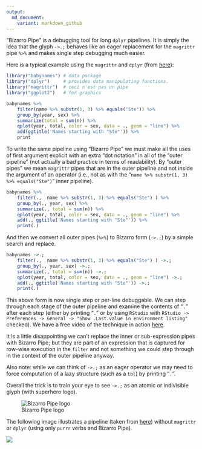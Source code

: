 ```yaml
---
output:
  md_document:
    variant: markdown_github
---
```


<!-- README.md is generated from README.Rmd. Please edit that file -->

"Bizarro Pipe" is a debugging tool for long `dplyr` pipelines.  It is simply
the idea that the glyph `->.;` behaves like an eager replacement for the `magrittr`
pipe `%>%` and makes single step debugging much easier.  

Here is a typical example using the `magrittr` and `dplyr` (from [here](https://www.r-statistics.com/2014/08/simpler-r-coding-with-pipes-the-present-and-future-of-the-magrittr-package/)):

```r
library("babynames") # data package
library("dplyr")     # provides data manipulating functions.
library("magrittr")  # ceci n'est pas un pipe
library("ggplot2")   # for graphics

babynames %>%
    filter(name %>% substr(1, 3) %>% equals("Ste")) %>%
    group_by(year, sex) %>%
    summarize(total = sum(n)) %>%
    qplot(year, total, color = sex, data = ., geom = "line") %>%
    add(ggtitle('Names starting with "Ste"')) %>%
    print
```

To write the same pipeline using "Bizarro Pipe" we must make all the
uses of first argument explicit with an extra "dot notation" in all of the "outer pipeline" (not actually a bad practice in terms of readability).
By "outer pipes" we mean `magrittr` pipes that are in the outer pipeline
and not inside the argument of an operator 
(i.e., not as with the "`name %>% substr(1, 3) %>% equals("Ste")`" inner pipeline).

```r
babynames %>%
    filter(.,  name %>% substr(1, 3) %>% equals("Ste") ) %>%
    group_by(., year, sex) %>%
    summarize(., total = sum(n)) %>%
    qplot(year, total, color = sex, data = ., geom = "line") %>%
    add(., ggtitle('Names starting with "Ste"')) %>%
    print(.)
```

And then we convert all outer pipes (`%>%`) to Bizarro form (`->.;`) by
a simple search and replace.

```r
babynames ->.;
    filter(.,  name %>% substr(1, 3) %>% equals("Ste") ) ->.;
    group_by(., year, sex) ->.;
    summarize(., total = sum(n)) ->.;
    qplot(year, total, color = sex, data = ., geom = "line") ->.;
    add(., ggtitle('Names starting with "Ste"')) ->.;
    print(.)
```

This above form is now single step or per-line debuggable.  We can step through each stage
of the outer pipeline and examine the contents of "`.`" after each step (either
by printing "`.`" or by using `RStudio` with `RStudio -> Preferences -> General -> "Show .Last.value in environment listing"` checked).  We have a free video of the technique in action [here](https://youtu.be/7Xifeq3-FGU?list=PLAKBwakacHbQT51nPHex1on3YNCCmggZA).

It is a little disappointing we can't replace the inner or sub-expression pipes with Bizarro Pipe; but they are part of an
expression that is captured for row-wise execution in the `filter` and
not something we could step through in the context of the outer pipeline anyway.

Also note: while we can
think of `->.;` as an eager operator we may need to force computation of a 
lazy structure (such as a `tbl`) by printing "`.`".

Overall the trick is to train your eye to see `->.;` as an atomic or indivisible glyph (with superhero logo).

![Bizarro Pipe logo](BizarroPipe.jpg)

The following image illustrates a pipeline (taken from [here](https://blog.rstudio.org/2015/09/29/purrr-0-1-0/)) without `magrittr` or `dplyr` (using only `purrr` verbs and Bizarro Pipe).

![](Pipe2.jpg)


